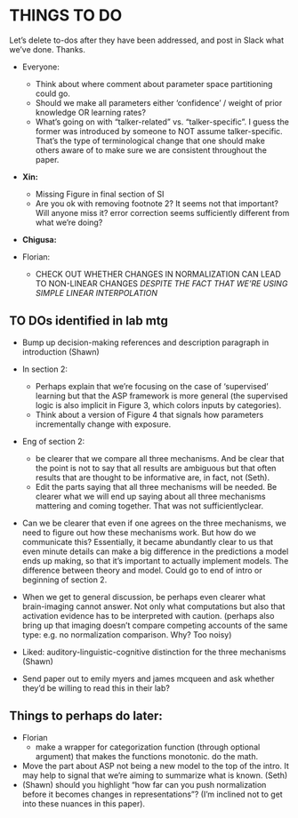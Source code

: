 # THINGS TO DO
Let's delete to-dos after they have been addressed, and post in Slack what we've done. Thanks.

  * Everyone: 
    * Think about where comment about parameter space partitioning could go.
    * Should we make all parameters either 'confidence' / weight of prior knowledge OR learning rates? 
    * What's going on with "talker-related" vs. "talker-specific". I guess the former was introduced by someone to NOT assume talker-specific. That's the type of terminological change that one should make others aware of to make sure we are consistent throughout the paper. 

  * **Xin:**
    * Missing Figure in final section of SI
    * Are you ok with removing footnote 2? It seems not that important? Will anyone miss it? error correction seems sufficiently different from what we're doing?
    
  * **Chigusa:**

  * Florian: 
    * CHECK OUT WHETHER CHANGES IN NORMALIZATION CAN LEAD TO NON-LINEAR CHANGES *DESPITE THE FACT THAT WE'RE USING SIMPLE LINEAR INTERPOLATION*

## TO DOs identified in lab mtg

  * Bump up decision-making references and description paragraph in introduction (Shawn)

  * In section 2: 
    * Perhaps explain that we’re focusing on the case of ‘supervised’ learning but that the ASP framework is more general (the supervised logic is also implicit in Figure 3, which colors inputs by categories).
    * Think about a version of Figure 4 that signals how parameters incrementally change with exposure.
  * Eng of section 2: 
    * be clearer that we compare all three mechanisms. And be clear that the point is not to say that all results are ambiguous but that often results that are thought to be informative are, in fact, not (Seth).
    * Edit the parts saying that all three mechanisms will be needed. Be clearer what we will end up saying about all three mechanisms mattering and coming together. That was not sufficientlyclear. 
  * Can we be clearer that even if one agrees on the three mechanisms, we need to figure out how these mechanisms work. But how do we communicate this? Essentially, it became abundantly clear to us that even minute details can make a big difference in the predictions a model ends up making, so that it’s important to actually implement models. The difference between theory and model. Could go to end of intro or beginning of section 2.
  * When we get to general discussion, be perhaps even clearer what brain-imaging cannot answer. Not only what computations but also that activation evidence has to be interpreted with caution. (perhaps also bring up that imaging doesn’t compare competing accounts of the same type: e.g. no normalization comparison. Why? Too noisy)
  * Liked: auditory-linguistic-cognitive distinction for the three mechanisms (Shawn)

 * Send paper out to emily myers and james mcqueen and ask whether they’d be willing to read this in their lab?

## Things to perhaps do later:

  * Florian
    * make a wrapper for categorization function (through optional argument) that makes the functions monotonic. do the math.

  * Move the part about ASP not being a new model to the top of the intro. It may help to signal that we’re aiming to summarize what is known. (Seth)
  * (Shawn) should you highlight “how far can you push normalization before it becomes changes in representations”? (I’m inclined not to get into these nuances in this paper).
